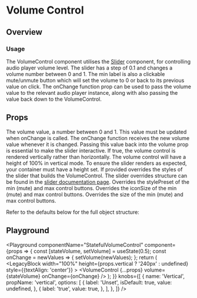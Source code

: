 


# Volume Control

## Overview

### Usage

The VolumeControl component utilises the [Slider](/components/slider) component, for controlling audio player volume level.
The slider has a step of 0.1 and changes a volume number between 0 and 1. The min label is also a clickable mute/unmute button
which will set the volume to 0 or back to its previous value on click. The onChange function prop can be used to pass the volume
value to the relevant audio player instance, along with also passing the value back down to the VolumeControl.

## Props

<LegacyBlock marginTop="sizing050">
  <Prop name="volume" required type="number">
    The volume value, a number between 0 and 1. This value must be updated when
    onChange is called.
  </Prop>
  <Prop name="onChange" required type="(volume: number) => void">
    The onChange function receives the new volume value whenever it is changed.
    Passing this value back into the volume prop is essential to make the slider
    interactive.
  </Prop>
  <Prop name="vertical" type="boolean">
    If true, the volume control is rendered vertically rather than horizontally.
    The volume control will have a height of 100% in vertical mode. To ensure
    the slider renders as expected, your container must have a height set.
  </Prop>
  <Prop name="overrides" type="object">
    <Prop name="slider" type="SliderOverrideProps">
      If provided overrides the styles of the slider that builds the VolumeControl.
      The slider overrides structure can be found in the <a href="/components/slider">slider documentation page</a>.
    </Prop>
    <Prop name="button" type="object">
      <Prop name="stylePreset" type="MQ<string>">
        Overrides the stylePreset of the min (mute) and max control buttons.
      </Prop>
      <Prop name="iconSize" type="string">
        Overrides the iconSize of the min (mute) and max control buttons.
      </Prop>
      <Prop name="size" type="ButtonSize">
        Overrides the size of the min (mute) and max control buttons.
      </Prop>
    </Prop>
  </Prop>

  Refer to the defaults below for the full object structure:

  <CodeFromDefaultPresets componentName="volumeControl" />
</LegacyBlock>

## Playground

<Playground
  componentName="StatefulVolumeControl"
  component={props => {
    const [stateVolume, setVolume] = useState(0.5);
    const onChange = newValues => {
      setVolume(newValues);
    };
    return (
      <LegacyBlock
        width="100%"
        height={props.vertical ? '240px' : undefined}
        style={{textAlign: 'center'}}
      >
        <VolumeControl {...props} volume={stateVolume} onChange={onChange} />
      </LegacyBlock>
    );
  }}
  knobs={[
    {
      name: 'Vertical',
      propName: 'vertical',
      options: [
        {
          label: 'Unset',
          isDefault: true,
          value: undefined,
        },
        {
          label: 'true',
          value: true,
        },
      ],
    },
  ]}
/>
